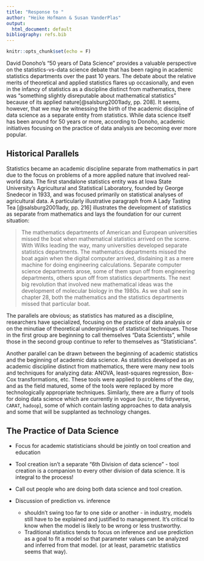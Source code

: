 ```yaml
---
title: "Response to "
author: "Heike Hofmann & Susan VanderPlas"
output:
  html_document: default
bibliography: refs.bib
---
```


```r
knitr::opts_chunk$set(echo = F)
```


<!--# Introduction-->
David Donoho's "50 years of Data Science" provides a valuable perspective on the statistics-vs-data science debate that has been raging in academic statistics departments over the past 10 <!--???--> years. The debate about the relative merits of theoretical and applied statistics flares up occasionally, and even in the infancy of statistics as a discipline distinct from mathematics, there was "something slightly disreputable about mathematical statistics" because of its applied nature[@salsburg2001lady, pp. 208]. It seems, however, that we may be witnessing the birth of the academic discipline of data science as a separate entity from statistics. While data science itself has been around for 50 years or more, according to Donoho, academic initiatives focusing on the practice of data analysis are becoming ever more popular.

<!--# Historical Parallels -->
## Historical Parallels
Statistics became an academic discipline separate from mathematics in part due to the focus on problems of a more applied nature that involved real-world data. The first standalone statistics entity was at Iowa State University's Agricultural and Statistical Laboratory, founded by George Snedecor in 1933, and was focused primarily on statistical analyses of agricultural data. A particularly illustrative paragraph from A Lady Tasting Tea [@salsburg2001lady, pp. 216] illustrates the development of statistics as separate from mathematics and lays the foundation for our current situation: 

> The mathematics departments of American and European universities missed the boat when mathematical statistics arrived on the scene. With Wilks leading the way, many universities developed separate statistics departments. The mathematics departments missed the boat again when the digital computer arrived, disdaining it as a mere machine for doing engineering calculations. Separate computer science departments arose, some of them spun off from engineering departments, others spun off from statistics departments. The next big revolution that involved new mathematical ideas was the development of molecular biology in the 1980s. As we shall see in chapter 28, both the mathematics and the statistics departments missed that particular boat.


The parallels are obvious; as statistics has matured as a discipline, researchers have specialized, focusing on the practice of data analysis or on the minutiae of theoretical underpinnings of statistical techniques. Those in the first group are beginning to call themselves "Data Scientists", while those in the second group continue to refer to themselves as "Statisticians". 

Another parallel can be drawn between the beginning of academic statistics and the beginning of academic data science. As statistics developed as an academic discipline distinct from mathematics, there were many new tools and techniques for analyzing data: ANOVA, least-squares regression, Box-Cox transformations, etc. These tools were applied to problems of the day, and as the field matured, some of the tools were replaced by more technologically appropriate techniques. Similarly, there are a flurry of tools for doing data science which are currently in vogue (`knitr`, the tidyverse, `CARAT`, `hadoop`), some of which contain lasting approaches to data analysis and some that will be supplanted as technology changes. 


## The Practice of Data Science
<!-- Now for the critical part -->

- Focus for academic statisticians should be jointly on tool creation and education
- Tool creation isn't a separate "6th Division of data science" - tool creation is a companion to every other division of data science. It is integral to the process!
- Call out people who are doing both data science and tool creation. 

- Discussion of prediction vs. inference
    - shouldn't swing too far to one side or another - in industry, models still have to be explained and justified to management. It's critical to know when the model is likely to be wrong or less trustworthy. 
    - Traditional statistics tends to focus on inference and use prediction as a goal to fit a model so that parameter values can be analyzed and inferred from that model. (or at least, parametric statistics seems that way).


